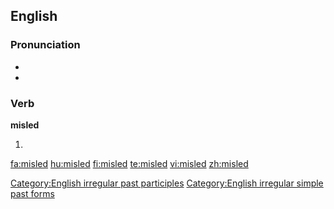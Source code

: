 ==English==

===Pronunciation===
* {{SAMPA|/%mIs"lEd/}}
* {{IPA|/ˌmɪsˈlεd/}}

===Verb===
'''misled'''

# {{past of|mislead}}

[[Category:English irregular past participles]]
[[Category:English irregular simple past forms]]

[[fa:misled]]
[[hu:misled]]
[[fi:misled]]
[[te:misled]]
[[vi:misled]]
[[zh:misled]]